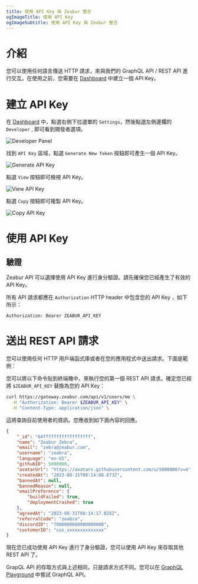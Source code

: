 ```yaml
---
title: 使用 API Key 與 Zeabur 整合
ogImageTitle: 使用 API Key
ogImageSubtitle: 使用 API Key 與 Zeabur 整合
---
```


# 介紹

您可以使用任何語言傳送 HTTP 請求，來與我們的 GraphQL API / REST API 進行交互。在使用之前，您需要在 [Dashboard](https://dash.zeabur.com) 中建立一個 API Key。

# 建立 API Key

在 [Dashboard](https://dash.zeabur.com/) 中，點選右側下拉選單的 `Settings`，然後點選左側邊欄的 `Developer` , 即可看到開發者選項。

![Developer Panel](/developer/api-key/developer.en-US.png)

找到 `API Key` 區域，點選 `Generate New Token` 按鈕即可產生一個 API Key。

![Generate API Key](/developer/api-key/generate-api-key.en-US.png)

點選 `View` 按鈕即可檢視 API Key。

![View API Key](/developer/api-key/view-api-key.en-US.png)

點選 `Copy` 按鈕即可複製 API Key。

![Copy API Key](/developer/api-key/copy-api-key.en-US.png)

# 使用 API Key

## 驗證

Zeabur API 可以選擇使用 API Key 進行身分驗證。請先確保您已經產生了有效的 API Key。

所有 API 請求都應在 `Authorization` HTTP header 中包含您的 API Key ，如下所示：

```http
Authorization: Bearer ZEABUR_API_KEY
```

# 送出 REST API 請求

您可以使用任何 HTTP 用戶端函式庫或者在您的應用程式中送出請求。下面是範例：

您可以將以下命令貼到終端機中，來執行您的第一個 REST API 請求。確定您已經將 `$ZEABUR_API_KEY` 替換為您的 API Key：

```bash
curl https://gateway.zeabur.com/api/v1/users/me \
  -H "Authorization: Bearer $ZEABUR_API_KEY" \
  -H "Content-Type: application/json" \
```

這將查詢目前使用者的資訊。您應收到如下面內容的回應。

```json
{
    "_id": "64ffffffffffffffffff",
    "name": "Zeabur Zebra",
    "email": "zebra@zeabur.com",
    "username": "zeabra",
    "language": "en-US",
    "githubID": 5000000,
    "avatarUrl": "https://avatars.githubusercontent.com/u/5000000?v=4",
    "createdAt": "2023-08-31T08:14:08.873Z",
    "bannedAt": null,
    "bannedReason": null,
    "emailPreference": {
        "buildFailed": true,
        "deploymentCrashed": true
    },
    "agreedAt": "2023-08-31T08:14:17.028Z",
    "referralCode": "zeabra",
    "discordID": "7000000000000000000",
    "customerID": "cus_xxxxxxxxxxxxxx"
}
```

現在您已成功使用 API Key 進行了身分驗證，您可以使用 API Key 來存取其他 REST API 了。

GrapQL API 的存取方式與上述相同，只是請求方式不同。您可以在 [GraphQL Playground](https://gateway.zeabur.com/graphql) 中嘗試 GraphQL API。

